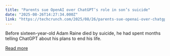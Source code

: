 ```yaml
---
title: "Parents sue OpenAI over ChatGPT’s role in son’s suicide"
date: "2025-08-26T14:27:34.000Z"
link: "https://techcrunch.com/2025/08/26/parents-sue-openai-over-chatgpts-role-in-sons-suicide/"
---
```


Before sixteen-year-old Adam Raine died by suicide, he had spent months telling ChatGPT about his plans to end his life.

[Read more](https://techcrunch.com/2025/08/26/parents-sue-openai-over-chatgpts-role-in-sons-suicide/)
